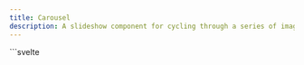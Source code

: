```yaml
---
title: Carousel
description: A slideshow component for cycling through a series of images or content panels, with support for navigation controls and autoplay.
---
```


<Tabs>
  <TabItem label="Preview">
    <CarouselPreview client:load />
  </TabItem>
  <TabItem label="Usage">
    ```svelte
    <script lang="ts">
        import { Button, Card, Carousel, RadioButton } from "@dxdns/feflow"

        let currentIndex = $state(0)
    </script>

    <Carousel id="carousel-1" auto>
        <Carousel.Item>
            <img
                style="object-fit:contain;width:100%;height:100%;"
                src="https://cdn.pixabay.com/photo/2015/04/23/22/00/tree-736885_1280.jpg"
                alt="Tree at sunset"
            />
        </Carousel.Item>
        <Carousel.Item>
            <img
                style="object-fit:contain;width:100%;height:100%;"
                src="https://gratisography.com/wp-content/uploads/2025/01/gratisography-dog-vacation-800x525.jpg"
                alt="dog"
            />
        </Carousel.Item>

        {#snippet actions({ prev, next, isFirst, isLast })}
            <div
                style="
                display: flex;
                justify-content: space-between;
                position: absolute;
                left: 5px;
                right: 5px;
                top: 50%;
                transform: translate(0, -50%);
                align-items: baseline;
                "
            >
                <Button disabled={isFirst} roundedFull onclick={prev}>prev</Button>
                <Button disabled={isLast} roundedFull onclick={next}>next</Button>
            </div>
        {/snippet}
    </Carousel>

    <Card>
        <Carousel id="carousel-2" style="padding: 3rem 0;">
            {#each Array.from(Array(5)) as _, index}
                <Carousel.Item href="https://dxdns.dev" target="_blank">
                    <h1 style="text-align: center;">{index}</h1>
                    <br />
                    <p>
                        Lorem ipsum dolor sit amet consectetur adipisicing elit. Provident
                        soluta vero est minima, non illo ipsam molestiae omnis laborum,
                        debitis, harum velit earum quam aperiam reiciendis sit consectetur ex?
                        Iste.
                    </p>
                </Carousel.Item>
            {/each}

            {#snippet actions({ prev, next })}
                <div
                    style="
                    display: flex;
                    justify-content: space-between;
                    position: absolute;
                    left: 0;
                    right: 0;
                    top: 5px;
                    padding: 0 1rem;
                    align-items: baseline;
                "
                >
                    <Button onclick={prev}>prev</Button>
                    <Button onclick={next}>next</Button>
                </div>
            {/snippet}
        </Carousel>
    </Card>

    <Card>
        <Carousel id="carousel-3" style="padding: 3rem 0;">
            {#each Array.from(Array(5)) as _, index}
                <Carousel.Item>
                    <h1 style="text-align: center;">{index}</h1>
                    <br />
                    <p>
                        Lorem ipsum dolor sit amet consectetur adipisicing elit. Provident
                        soluta vero est minima, non illo ipsam molestiae omnis laborum,
                        debitis, harum velit earum quam aperiam reiciendis sit consectetur ex?
                        Iste.
                    </p>
                </Carousel.Item>
            {/each}

            {#snippet actions({ prev, next })}
                <div
                    style="
                    display: flex;
                    justify-content: flex-end;
                    position: absolute;
                    left: 0;
                    right: 0;
                    bottom: 5px;
                    padding: 0 1rem;
                    gap: 1rem;
                    align-items: baseline;
                "
                >
                    <Button roundedFull onclick={prev}>prev</Button>
                    <Button roundedFull onclick={next}>next</Button>
                </div>
            {/snippet}
        </Carousel>
    </Card>

    <Card>
        <Carousel id="carousel-4" style="padding: 3rem 0;">
            {#each Array.from(Array(5)) as _, index}
                <Carousel.Item>
                    <h1 style="text-align: center;">{index}</h1>
                    <br />
                    <p>
                        Lorem ipsum dolor sit amet consectetur adipisicing elit. Provident
                        soluta vero est minima, non illo ipsam molestiae omnis laborum,
                        debitis, harum velit earum quam aperiam reiciendis sit consectetur ex?
                        Iste.
                    </p>
                </Carousel.Item>
            {/each}

            {#snippet actions({ goTo })}
                <div
                    style="
                    display: flex;
                    justify-content: center;
                    position: absolute;
                    left: 0;
                    right: 0;
                    bottom: 5px;
                    padding: 0 1rem;
                    gap: 1rem;
                    align-items: baseline;
                "
                >
                    {#each Array.from(Array(5)) as _, index}
                        <RadioButton
                            size="xs"
                            checked={currentIndex === index}
                            onchange={() => {
                                currentIndex = index
                                goTo(currentIndex)
                            }}
                        />
                    {/each}
                </div>
            {/snippet}
        </Carousel>
    </Card>

    <style>
        img {
            transition:
                transform 0.3s ease,
                opacity 0.3s ease;
        }

        img:hover {
            transform: scale(1.05);
            opacity: 0.7;
        }
    </style>
    ```
  </TabItem>
</Tabs>